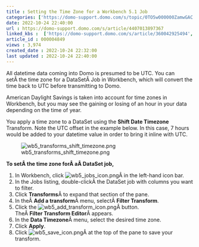 ```yaml
---
title : Setting the Time Zone for a Workbench 5.1 Job
categories: ['https://domo-support.domo.com/s/topic/0TO5w000000ZamwGAC']
date: 2022-10-24 22:40:00
url : https://domo-support.domo.com/s/article/4407013897367
linked_kbs :  ['https://domo-support.domo.com/s/article/360042925494', 'https://domo-support.domo.com/s/knowledge-base', 'https://domo-support.domo.com/s/article/360043429953', 'https://domo-support.domo.com/s/article/360043429933', 'https://domo-support.domo.com/s/article/360043429693', 'https://domo-support.domo.com/s/topic/0TO5w000000ZamwGAC', 'https://domo-support.domo.com/s/article/4407013897367', 'https://domo-support.domo.com/s/article/360043429913']
article_id : 000004849
views : 3,974
created_date : 2022-10-24 22:32:00
last updated : 2022-10-24 22:40:00
---
```




All datetime data coming into Domo is presumed to be UTC. You can setÂ the time zone for a DataSetÂ Job in Workbench, which will convert the time back to UTC before transmitting to Domo.


American Daylight Savings is taken into account for time zones in Workbench, but you may see the gaining or losing of an hour in your data depending on the time of year.


You apply a time zone to a DataSet using the **Shift Date Timezone** Transform. Note the UTC offset in the example below. In this case, 7 hours would be added to your datetime value in order to bring it inline with UTC.


![wb5_transforms_shift_timezone.png](wb5_transforms_shift_timezone.png)


**To setÂ the time zone forÂ aÂ DataSet job,**


1. In Workbench, click ![wb5_jobs_icon.png](wb5_jobs_icon.png)Â in the left-hand icon bar.
2. In the Jobs listing, double-clickÂ the DataSet job with columns you want to filter.
3. Click **Transforms**Â to expand that section of the pane.
4. In theÂ **Add a transform**Â menu, selectÂ **Filter Transform**.
5. Click the ![wb5_add_transform_icon.png](wb5_add_transform_icon.png)Â button.  
TheÂ **Filter Transform Editor**Â appears.
6. In the **Data Timezone**Â menu, select the desired time zone.
7. Click **Apply**.
8. Click ![wb5_save_icon.png](wb5_save_icon.png)Â at the top of the pane to save your transform.